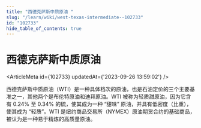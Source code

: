 ```yaml
---
title: "西德克萨斯中质原油 "
slug: "/learn/wiki/west-texas-intermediate--102733"
id: "102733"
hide_table_of_contents: true
---
```



# 西德克萨斯中质原油 

<ArticleMeta id={102733} updatedAt={'2023-09-26 13:59:02'} />
<div className='border-solid border-b border-t-0 my-4 border-[var(--ifm-color-gray-300)]' />

西德克萨斯中质原油（WTI）是一种具体档次的原油，也是石油定价的三个主要基准之一，其他两个是布伦特原油和迪拜原油。WTI 被称为轻质甜原油，因为它含有 0.24% 至 0.34% 的硫，使其成为一种 “甜味” 原油，并具有低密度（比重），使其成为 “轻质”。WTI 是纽约商品交易所（NYMEX）原油期货合约的基础商品，被认为是一种易于精炼的高质量原油。
